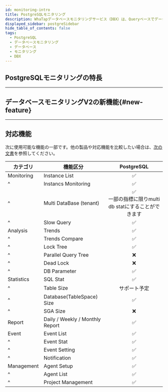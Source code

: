 ```yaml
---
id: monitoring-intro
title: PostgreSQLモニタリング
description: WhaTapデータベースモニタリングサービス（DBX）は、Queryベースでデータを収集し、性能モニタリングサービスを提供します。
displayed_sidebar: postgreSidebar
hide_table_of_contents: false
tags:
  - PostgreSQL
  - データベースモニタリング
  - データベース
  - モニタリング
  - DBX
---
```




<Dbintroductiondesc />

<Videos url="https://img.whatap.io/23/11/06/031831DB_prd.mp4" />

## PostgreSQLモニタリングの特長

<CommonCont />


<Dbspecification />

---

## データベースモニタリングV2の新機能{#new-feature}

<NewFeature product='PostgreSQL' ver='1.6.7' />

---

## 対応機能

次に使用可能な機能の一部です。他の製品や対応機能を比較したい場合は、[次の文書](../support-env#compare-db)を参照してください。

| カテゴリ       | 機能区分                                         |                              PostgreSQL                             |
| ---------- | -------------------------------------------- | :-----------------------------------------------------------------: |
| Monitoring | Instance List                                |                   <span class='emoji-ok'>✅</span>                   |
| ^          | Instancs Monitoring                          |                   <span class='emoji-ok'>✅</span>                   |
| ^          | Multi DataBase (tenant)   | <span class='emoji-ok'>✅</span><br/>一部の指標に限りmulti db statにすることができます |
| ^          | Slow Query                                   |                   <span class='emoji-ok'>✅</span>                   |
| Analysis   | Trends                                       |                   <span class='emoji-ok'>✅</span>                   |
| ^          | Trends Compare                               |                   <span class='emoji-ok'>✅</span>                   |
| ^          | Lock Tree                                    |                   <span class='emoji-ok'>✅</span>                   |
| ^          | Parallel Query Tree                          |                   <span class='emoji-no'>❌</span>                   |
| ^          | Dead Lock                                    |                   <span class='emoji-no'>❌</span>                   |
| ^          | DB Parameter                                 |                   <span class='emoji-ok'>✅</span>                   |
| Statistics | SQL Stat                                     |                   <span class='emoji-ok'>✅</span>                   |
| ^          | Table Size                                   |                                サポート予定                               |
| ^          | Database(TableSpace) Size |                   <span class='emoji-ok'>✅</span>                   |
| ^          | SGA Size                                     |                   <span class='emoji-no'>❌</span>                   |
| Report     | Daily / Weekly / Monthly Report              |                   <span class='emoji-ok'>✅</span>                   |
| Event      | Event List                                   |                   <span class='emoji-ok'>✅</span>                   |
| ^          | Event Stat                                   |                   <span class='emoji-ok'>✅</span>                   |
| ^          | Event Setting                                |                   <span class='emoji-ok'>✅</span>                   |
| ^          | Notification                                 |                   <span class='emoji-ok'>✅</span>                   |
| Management | Agent Setup                                  |                   <span class='emoji-ok'>✅</span>                   |
| ^          | Agent List                                   |                   <span class='emoji-ok'>✅</span>                   |
| ^          | Project Management                           |                   <span class='emoji-ok'>✅</span>                   |
